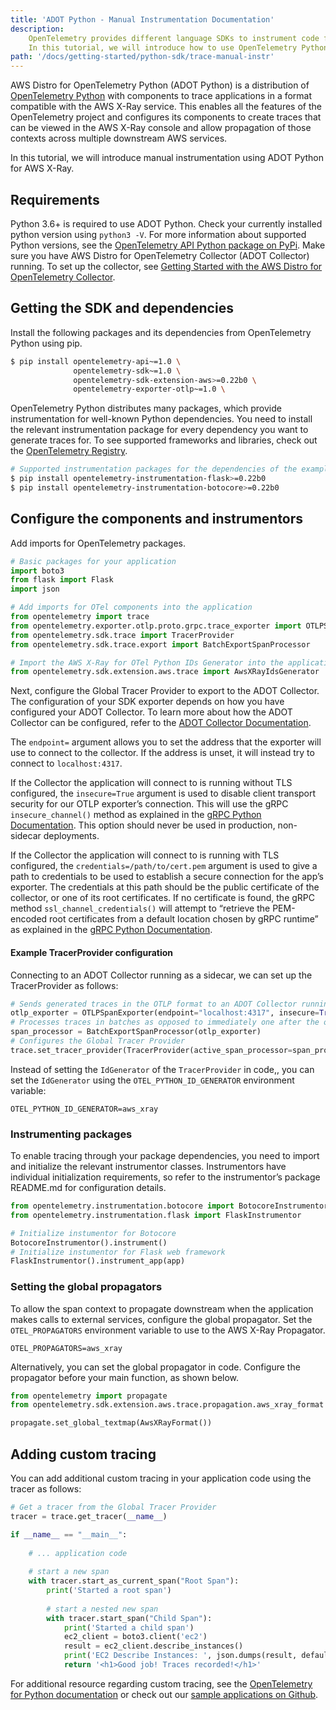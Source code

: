 ```yaml
---
title: 'ADOT Python - Manual Instrumentation Documentation'
description:
    OpenTelemetry provides different language SDKs to instrument code for collecting telemetry data in the application.
    In this tutorial, we will introduce how to use OpenTelemetry Python SDK for traces and metrics instrumentation in the application...
path: '/docs/getting-started/python-sdk/trace-manual-instr'
---
```




AWS Distro for OpenTelemetry Python (ADOT Python) is a distribution of [OpenTelemetry Python](https://github.com/open-telemetry/opentelemetry-python) with components to trace applications in a format compatible with the AWS X-Ray service. This enables all the features of the OpenTelemetry project and configures its components to create traces that can be viewed in the AWS X-Ray console and allow propagation of those contexts across multiple downstream AWS services.

In this tutorial, we will introduce manual instrumentation using ADOT Python for AWS X-Ray.

<SectionSeparator />

## Requirements

Python 3.6+ is required to use ADOT Python. Check your currently installed python version using `python3 -V`. For more information about supported Python versions, see the [OpenTelemetry API Python package on PyPi](https://pypi.org/project/opentelemetry-api/). Make sure you have AWS Distro for OpenTelemetry Collector (ADOT Collector) running. To set up the collector, see [Getting Started with the AWS Distro for OpenTelemetry Collector](https://aws-otel.github.io/docs/getting-started/collector).

<SectionSeparator />

## Getting the SDK and dependencies

Install the following packages and its dependencies from OpenTelemetry Python using pip.

```bash
$ pip install opentelemetry-api~=1.0 \
              opentelemetry-sdk~=1.0 \
              opentelemetry-sdk-extension-aws>=0.22b0 \
              opentelemetry-exporter-otlp~=1.0 \
```

OpenTelemetry Python distributes many packages, which provide instrumentation for well-known Python dependencies. You need to install the relevant 
instrumentation package for every dependency you want to generate traces for. To see supported frameworks and libraries, check out 
the [OpenTelemetry Registry](https://opentelemetry.io/registry/?s=python).

```bash
# Supported instrumentation packages for the dependencies of the example above
$ pip install opentelemetry-instrumentation-flask>=0.22b0
$ pip install opentelemetry-instrumentation-botocore>=0.22b0
```

<SectionSeparator />

## Configure the components and instrumentors

Add imports for OpenTelemetry packages.

```python lineNumbers=true
# Basic packages for your application
import boto3
from flask import Flask
import json

# Add imports for OTel components into the application
from opentelemetry import trace
from opentelemetry.exporter.otlp.proto.grpc.trace_exporter import OTLPSpanExporter
from opentelemetry.sdk.trace import TracerProvider
from opentelemetry.sdk.trace.export import BatchExportSpanProcessor

# Import the AWS X-Ray for OTel Python IDs Generator into the application.
from opentelemetry.sdk.extension.aws.trace import AwsXRayIdsGenerator
```

Next, configure the Global Tracer Provider to export to the ADOT Collector. The configuration of your SDK exporter depends on how you have configured your ADOT Collector. To learn more about how the ADOT Collector can be configured, refer to the [ADOT Collector Documentation](https://aws-otel.github.io/docs/getting-started/collector).

The `endpoint=` argument allows you to set the address that the exporter will use to connect to the collector. If the address is unset, it will instead try to connect to `localhost:4317`.

If the Collector the application will connect to is running without TLS configured, the `insecure=True` argument is used to disable client transport security for our OTLP exporter’s connection. This will use the gRPC `insecure_channel()` method as explained in the [gRPC Python Documentation](https://grpc.github.io/grpc/python/grpc.html?highlight=insecure#grpc.insecure_channel). This option should never be used in production, non-sidecar deployments.

If the Collector the application will connect to is running with TLS configured, the `credentials=/path/to/cert.pem` argument is used to give a path to credentials to be used to establish a secure connection for the app’s exporter. The credentials at this path should be the public certificate of the collector, or one of its root certificates. If no certificate is found, the gRPC method `ssl_channel_credentials()` will attempt to “retrieve the PEM-encoded root certificates from a default location chosen by gRPC runtime” as explained in the [gRPC Python Documentation](https://grpc.github.io/grpc/python/grpc.html?highlight=ssl_channel_credentials).

#### Example TracerProvider configuration

Connecting to an ADOT Collector running as a sidecar, we can set up the TracerProvider as follows:

```python lineNumbers=true
# Sends generated traces in the OTLP format to an ADOT Collector running on port 55678
otlp_exporter = OTLPSpanExporter(endpoint="localhost:4317", insecure=True)
# Processes traces in batches as opposed to immediately one after the other
span_processor = BatchExportSpanProcessor(otlp_exporter)
# Configures the Global Tracer Provider
trace.set_tracer_provider(TracerProvider(active_span_processor=span_processor, ids_generator=AwsXRayIdsGenerator()))
```

Instead of setting the `IdGenerator` of the `TracerProvider` in code,, you can set the `IdGenerator` using the `OTEL_PYTHON_ID_GENERATOR` environment variable:

```
OTEL_PYTHON_ID_GENERATOR=aws_xray
```

<SubSectionSeparator />

### Instrumenting packages

To enable tracing through your package dependencies, you need to import and initialize the relevant instrumentor classes. Instrumentors have individual 
initialization requirements, so refer to the instrumentor’s package README.md for configuration details.

```python lineNumbers=true
from opentelemetry.instrumentation.botocore import BotocoreInstrumentor
from opentelemetry.instrumentation.flask import FlaskInstrumentor

# Initialize instumentor for Botocore
BotocoreInstrumentor().instrument()
# Initialize instumentor for Flask web framework
FlaskInstrumentor().instrument_app(app)
```

<SubSectionSeparator />

### Setting the global propagators

To allow the span context to propagate downstream when the application makes calls to external services, configure the global propagator. 
Set the `OTEL_PROPAGATORS` environment variable to use to the AWS X-Ray Propagator.

```
OTEL_PROPAGATORS=aws_xray
```

Alternatively, you can set the global propagator in code. Configure the propagator before your main function, as shown below.

```python lineNumbers=true
from opentelemetry import propagate
from opentelemetry.sdk.extension.aws.trace.propagation.aws_xray_format import AwsXRayFormat

propagate.set_global_textmap(AwsXRayFormat())
```

<SectionSeparator />

## Adding custom tracing

You can add additional custom tracing in your application code using the tracer as follows:

```python lineNumbers=true
# Get a tracer from the Global Tracer Provider
tracer = trace.get_tracer(__name__)

if __name__ == "__main__":
    
    # ... application code
    
    # start a new span
    with tracer.start_as_current_span("Root Span"):
        print('Started a root span')
        
        # start a nested new span
        with tracer.start_span("Child Span"):
            print('Started a child span')
            ec2_client = boto3.client('ec2')
            result = ec2_client.describe_instances()
            print('EC2 Describe Instances: ', json.dumps(result, default=str, indent=4))
            return '<h1>Good job! Traces recorded!</h1>'
```

For additional resource regarding custom tracing, see the [OpenTelemetry for Python documentation](https://opentelemetry-python.readthedocs.io/en/stable/) or
check out our [sample applications on Github](https://github.com/aws-observability/aws-otel-python/tree/main/integration-test-apps).
